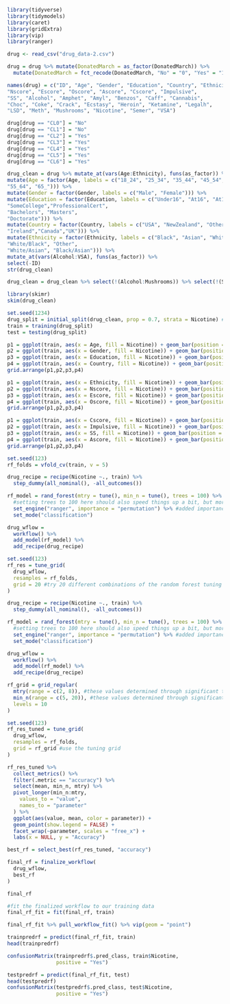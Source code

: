 ```r
library(tidyverse)
library(tidymodels)
library(caret)
library(gridExtra)
library(vip)
library(ranger)
```

```r
drug <- read_csv("drug_data-2.csv")
```

```r
drug = drug %>% mutate(DonatedMarch = as_factor(DonatedMarch)) %>%
  mutate(DonatedMarch = fct_recode(DonatedMarch, "No" = "0", "Yes" = "1"))
```

```r
names(drug) = c("ID", "Age", "Gender", "Education", "Country", "Ethnicity",
"Nscore", "Escore", "Oscore", "Ascore", "Cscore", "Impulsive",
"SS", "Alcohol", "Amphet", "Amyl", "Benzos", "Caff", "Cannabis",
"Choc", "Coke", "Crack", "Ecstasy", "Heroin", "Ketamine", "Legalh",
"LSD", "Meth", "Mushrooms", "Nicotine", "Semer", "VSA")
```

```r
drug[drug == "CL0"] = "No"
drug[drug == "CL1"] = "No"
drug[drug == "CL2"] = "Yes"
drug[drug == "CL3"] = "Yes"
drug[drug == "CL4"] = "Yes"
drug[drug == "CL5"] = "Yes"
drug[drug == "CL6"] = "Yes"
```

```r
drug_clean = drug %>% mutate_at(vars(Age:Ethnicity), funs(as_factor)) %>%
mutate(Age = factor(Age, labels = c("18_24", "25_34", "35_44", "45_54",
"55_64", "65_"))) %>%
mutate(Gender = factor(Gender, labels = c("Male", "Female"))) %>%
mutate(Education = factor(Education, labels = c("Under16", "At16", "At17", "At18",
"SomeCollege","ProfessionalCert",
"Bachelors", "Masters",
"Doctorate"))) %>%
mutate(Country = factor(Country, labels = c("USA", "NewZealand", "Other", "Australia",
"Ireland","Canada","UK"))) %>%
mutate(Ethnicity = factor(Ethnicity, labels = c("Black", "Asian", "White",
"White/Black", "Other",
"White/Asian", "Black/Asian"))) %>%
mutate_at(vars(Alcohol:VSA), funs(as_factor)) %>%
select(-ID)
str(drug_clean)
```

```r
drug_clean = drug_clean %>% select(!(Alcohol:Mushrooms)) %>% select(!(Semer:VSA))
```

```r
library(skimr)
skim(drug_clean)
```

```r
set.seed(1234) 
drug_split = initial_split(drug_clean, prop = 0.7, strata = Nicotine) #70% in training
train = training(drug_split)
test = testing(drug_split)
```

```r
p1 = ggplot(train, aes(x = Age, fill = Nicotine)) + geom_bar(position = "fill")
p2 = ggplot(train, aes(x = Gender, fill = Nicotine)) + geom_bar(position = "fill")
p3 = ggplot(train, aes(x = Education, fill = Nicotine)) + geom_bar(position = "fill")
p4 = ggplot(train, aes(x = Country, fill = Nicotine)) + geom_bar(position = "fill")
grid.arrange(p1,p2,p3,p4)
```
```r
p1 = ggplot(train, aes(x = Ethnicity, fill = Nicotine)) + geom_bar(position = "fill")
p2 = ggplot(train, aes(x = Nscore, fill = Nicotine)) + geom_bar(position = "fill")
p3 = ggplot(train, aes(x = Escore, fill = Nicotine)) + geom_bar(position = "fill")
p4 = ggplot(train, aes(x = Oscore, fill = Nicotine)) + geom_bar(position = "fill")
grid.arrange(p1,p2,p3,p4)
```

```r
p1 = ggplot(train, aes(x = Cscore, fill = Nicotine)) + geom_bar(position = "fill")
p2 = ggplot(train, aes(x = Impulsive, fill = Nicotine)) + geom_bar(position = "fill")
p3 = ggplot(train, aes(x = SS, fill = Nicotine)) + geom_bar(position = "fill")
p4 = ggplot(train, aes(x = Ascore, fill = Nicotine)) + geom_bar(position = "fill")
grid.arrange(p1,p2,p3,p4)
```
```r
set.seed(123)
rf_folds = vfold_cv(train, v = 5)
```



```r
drug_recipe = recipe(Nicotine ~., train) %>%
  step_dummy(all_nominal(), -all_outcomes())

rf_model = rand_forest(mtry = tune(), min_n = tune(), trees = 100) %>% #add tuning of mtry and min_n parameters
  #setting trees to 100 here should also speed things up a bit, but more trees might be better
  set_engine("ranger", importance = "permutation") %>% #added importance metric
  set_mode("classification")

drug_wflow = 
  workflow() %>% 
  add_model(rf_model) %>% 
  add_recipe(drug_recipe)

set.seed(123)
rf_res = tune_grid(
  drug_wflow,
  resamples = rf_folds,
  grid = 20 #try 20 different combinations of the random forest tuning parameters
)
```

```r
drug_recipe = recipe(Nicotine ~., train) %>%
  step_dummy(all_nominal(), -all_outcomes())

rf_model = rand_forest(mtry = tune(), min_n = tune(), trees = 100) %>% #add tuning of mtry and min_n parameters
  #setting trees to 100 here should also speed things up a bit, but more trees might be better
  set_engine("ranger", importance = "permutation") %>% #added importance metric
  set_mode("classification")

drug_wflow = 
  workflow() %>% 
  add_model(rf_model) %>% 
  add_recipe(drug_recipe)

rf_grid = grid_regular(
  mtry(range = c(2, 8)), #these values determined through significant trial and error
  min_n(range = c(5, 20)), #these values determined through significant trial and error
  levels = 10
)

set.seed(123)
rf_res_tuned = tune_grid(
  drug_wflow,
  resamples = rf_folds,
  grid = rf_grid #use the tuning grid
)
```

```r
rf_res_tuned %>%
  collect_metrics() %>%
  filter(.metric == "accuracy") %>%
  select(mean, min_n, mtry) %>%
  pivot_longer(min_n:mtry,
    values_to = "value",
    names_to = "parameter"
  ) %>%
  ggplot(aes(value, mean, color = parameter)) +
  geom_point(show.legend = FALSE) +
  facet_wrap(~parameter, scales = "free_x") +
  labs(x = NULL, y = "Accuracy")
```

```r
best_rf = select_best(rf_res_tuned, "accuracy")

final_rf = finalize_workflow(
  drug_wflow,
  best_rf
)

final_rf
```
```r
#fit the finalized workflow to our training data
final_rf_fit = fit(final_rf, train)
```

```r
final_rf_fit %>% pull_workflow_fit() %>% vip(geom = "point")
```

```r
trainpredrf = predict(final_rf_fit, train)
head(trainpredrf)
```

```r
confusionMatrix(trainpredrf$.pred_class, train$Nicotine, 
                positive = "Yes")
```

```r
testpredrf = predict(final_rf_fit, test)
head(testpredrf)
confusionMatrix(testpredrf$.pred_class, test$Nicotine, 
                positive = "Yes")
```


